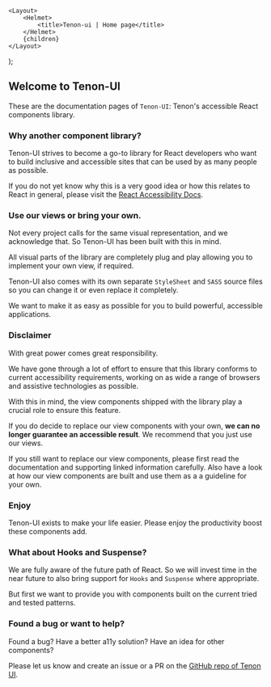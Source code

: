 

    <Layout>
        <Helmet>
            <title>Tenon-ui | Home page</title>
        </Helmet>
        {children}
    </Layout>
);

## Welcome to Tenon-UI

These are the documentation pages of `Tenon-UI`: Tenon's accessible React components library.

### Why another component library?

Tenon-UI strives to become a go-to library for React developers who want to build inclusive and
accessible sites that can be used by as many people as possible.

If you do not yet know why this is a very good idea or how this relates to React in general,
please visit the [React Accessibility Docs](https://reactjs.org/docs/accessibility.html).

### Use our views or bring your own.

Not every project calls for the same visual representation, and we acknowledge that. So Tenon-UI has
been built with this in mind.

All visual parts of the library are completely plug and play allowing you to implement your own
view, if required.

Tenon-UI also comes with its own separate `StyleSheet` and `SASS` source files so you can change
it or even replace it completely.

We want to make it as easy as possible for you to build powerful, accessible applications.

### Disclaimer

With great power comes great responsibility.

We have gone through a lot of effort to ensure that this library conforms to current
accessibility requirements, working on as wide a range of browsers and assistive technologies
as possible.

With this in mind, the view components shipped with the library play a crucial
role to ensure this feature.

If you do decide to replace our view components with your own, **we can no longer guarantee an
accessible result**. We recommend that you just use our views.

If you still want to replace our view components, please first read the documentation and
supporting linked information carefully. Also have a look at how our view
components are built and use them as a a guideline for your own.

### Enjoy

Tenon-UI exists to make your life easier. Please enjoy the productivity boost these
components add.

### What about Hooks and Suspense?

We are fully aware of the future path of React. So we will invest time in the near future to also
bring support for `Hooks` and `Suspense` where appropriate.

But first we want to provide you with components built on the current tried and tested patterns.

### Found a bug or want to help?

Found a bug? Have a better a11y solution? Have an idea for other components?

Please let us know and create an issue or a PR on the [GitHub repo of Tenon UI](https://github.com/tenon-io/tenon-ui).
